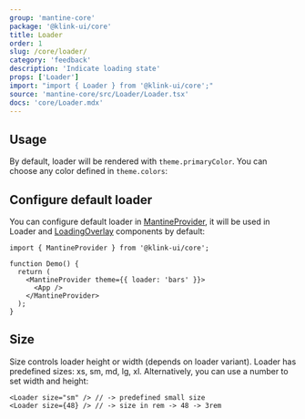 ```yaml
---
group: 'mantine-core'
package: '@klink-ui/core'
title: Loader
order: 1
slug: /core/loader/
category: 'feedback'
description: 'Indicate loading state'
props: ['Loader']
import: "import { Loader } from '@klink-ui/core';"
source: 'mantine-core/src/Loader/Loader.tsx'
docs: 'core/Loader.mdx'
---
```



## Usage

By default, loader will be rendered with `theme.primaryColor`. You can choose any color defined in `theme.colors`:

<Demo data={LoaderDemos.configurator} />

## Configure default loader

You can configure default loader in [MantineProvider](/theming/klink-ui-provider/),
it will be used in Loader and [LoadingOverlay](/core/loading-overlay/) components by default:

```tsx
import { MantineProvider } from '@klink-ui/core';

function Demo() {
  return (
    <MantineProvider theme={{ loader: 'bars' }}>
      <App />
    </MantineProvider>
  );
}
```

## Size

Size controls loader height or width (depends on loader variant). Loader has predefined sizes: xs, sm, md, lg, xl.
Alternatively, you can use a number to set width and height:

```tsx
<Loader size="sm" /> // -> predefined small size
<Loader size={48} /> // -> size in rem -> 48 -> 3rem
```
